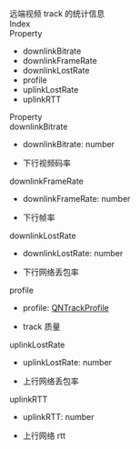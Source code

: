 <div data-v-md-line="1"><link rel="stylesheet" type="text/css" href="https://docs.qnsdk.com/styles/doc-v4-api.css" />
<div class="rtc-doc rtc-doc-page" id="rtc-doc">
<section class="rtc-doc-panel rtc-doc-describe rtc-doc-note">
                远端视频 track 的统计信息</section>
            <div class="rtc-doc-page-wrap">Index</div>
<section class="rtc-doc-panel">
        <div class="rtc-doc-page-title">Property</div>
        <ul class="rtc-doc-catalogue">
                <li><a onClick='document.location.replace(`${document.location.protocol}//${document.location.host}${document.location.pathname}${document.location.search}#downlinkBitrate`)'>downlinkBitrate</a></li>
                <li><a onClick='document.location.replace(`${document.location.protocol}//${document.location.host}${document.location.pathname}${document.location.search}#downlinkFrameRate`)'>downlinkFrameRate</a></li>
                <li><a onClick='document.location.replace(`${document.location.protocol}//${document.location.host}${document.location.pathname}${document.location.search}#downlinkLostRate`)'>downlinkLostRate</a></li>
                <li><a onClick='document.location.replace(`${document.location.protocol}//${document.location.host}${document.location.pathname}${document.location.search}#profile`)'>profile</a></li>
                <li><a onClick='document.location.replace(`${document.location.protocol}//${document.location.host}${document.location.pathname}${document.location.search}#uplinkLostRate`)'>uplinkLostRate</a></li>
                <li><a onClick='document.location.replace(`${document.location.protocol}//${document.location.host}${document.location.pathname}${document.location.search}#uplinkRTT`)'>uplinkRTT</a></li>
        </ul>
</section>
<div class="rtc-doc-page-wrap">Property</div>
<section class="rtc-doc-panel">
<div class="rtc-doc-page-title rtc-doc-antor" id="downlinkBitrate">
downlinkBitrate</div>
<ul class="rtc-doc-page-container">
        <li class="rtc-doc-sign-signature">downlinkBitrate: number</li>
    </li>
<li class="rtc-doc-page-description">
    <div class="rtc-doc-desc-wrap">
        <p>下行视频码率</p>
    </div>
</li>
</ul>
</section>
<section class="rtc-doc-panel">
<div class="rtc-doc-page-title rtc-doc-antor" id="downlinkFrameRate">
downlinkFrameRate</div>
<ul class="rtc-doc-page-container">
        <li class="rtc-doc-sign-signature">downlinkFrameRate: number</li>
    </li>
<li class="rtc-doc-page-description">
    <div class="rtc-doc-desc-wrap">
        <p>下行帧率</p>
    </div>
</li>
</ul>
</section>
<section class="rtc-doc-panel">
<div class="rtc-doc-page-title rtc-doc-antor" id="downlinkLostRate">
downlinkLostRate</div>
<ul class="rtc-doc-page-container">
        <li class="rtc-doc-sign-signature">downlinkLostRate: number</li>
    </li>
<li class="rtc-doc-page-description">
    <div class="rtc-doc-desc-wrap">
        <p>下行网络丢包率</p>
    </div>
</li>
</ul>
</section>
<section class="rtc-doc-panel">
<div class="rtc-doc-page-title rtc-doc-antor" id="profile">
profile</div>
<ul class="rtc-doc-page-container">
        <li class="rtc-doc-sign-signature">profile: <a href='11427/UniappQNTrackProfile'>QNTrackProfile</a></li>
    </li>
<li class="rtc-doc-page-description">
    <div class="rtc-doc-desc-wrap">
        <p>track 质量</p>
    </div>
</li>
</ul>
</section>
<section class="rtc-doc-panel">
<div class="rtc-doc-page-title rtc-doc-antor" id="uplinkLostRate">
uplinkLostRate</div>
<ul class="rtc-doc-page-container">
        <li class="rtc-doc-sign-signature">uplinkLostRate: number</li>
    </li>
<li class="rtc-doc-page-description">
    <div class="rtc-doc-desc-wrap">
        <p>上行网络丢包率</p>
    </div>
</li>
</ul>
</section>
<section class="rtc-doc-panel">
<div class="rtc-doc-page-title rtc-doc-antor" id="uplinkRTT">
uplinkRTT</div>
<ul class="rtc-doc-page-container">
        <li class="rtc-doc-sign-signature">uplinkRTT: number</li>
    </li>
<li class="rtc-doc-page-description">
    <div class="rtc-doc-desc-wrap">
        <p>上行网络 rtt</p>
    </div>
</li>
</ul>
</section>
</div>


</div>
